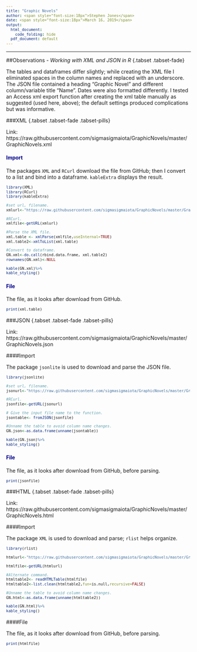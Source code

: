 ---
title: "Graphic Novels"
author: <span style="font-size:18px">Stephen Jones</span>
date: <span style="font-size:18px">March 16, 2019</span>
output:
  html_document:
    code_folding: hide
  pdf_document: default
---
<style type="text/css">
h1.title {
  color: DarkBlue;
  font-weight: bold;
}
h1 { /* Header 1 */
  color: DarkBlue;
  font-weight: bold;
}
h2 { /* Header 2 */
  color: DarkBlue;
  font-weight: bold;
}
h3 { /* Header 3 */
  color: DarkBlue;
  font-weight: bold;
}
h4 { /* Header 3 */
  color: DarkBlue;
  font-weight: bold;
}
pre { /* Code block - determines code spacing between lines */
  font-size: 12px;
  max-height: 300px;
  float: left;
  width: 100%;
  overflow-y: auto;
}
pre.r {
  max-height: none;
}
div.grey {
  background-color:#F3F2D8; 
  border-radius: 5px; 
  padding: 40px;
}
.btn {
    border-width: 0 0px 0px 0px;
    font-weight: normal;
    text-transform: ;
}
.btn-default {
    color: #2ecc71;
    background-color: #ffffff;
    border-color: #ffffff;
}
</style>
***  


##Observations - <i>Working with XML and JSON in R</i> {.tabset .tabset-fade}  

The tables and dataframes differ slightly; while creating the XML file I eliminated spaces in the column names and replaced with an underscore. The JSON file contained a heading "Graphic Novel" and different column/variable title "Name". Dates were also formatted differently. I tested an Access xml export function after creating the xml table manually as suggested (used here, above); the default settings produced complications but was informative.  


###XML {.tabset .tabset-fade .tabset-pills}  

Link: https://raw.githubusercontent.com/sigmasigmaiota/GraphicNovels/master/GraphicNovels.xml

#### Import

The packages `XML` and `RCurl` download the file from GitHub; then I convert to a list and bind into a dataframe. `kableExtra` displays the result.  

```{r warning=FALSE,message=FALSE,fig.align='center'}
library(XML)
library(RCurl)
library(kableExtra)

#set url, filename.
xmlurl<-"https://raw.githubusercontent.com/sigmasigmaiota/GraphicNovels/master/GraphicNovels.xml"

#RCurl.
xmlfile<-getURL(xmlurl)

#Parse the XML file.
xml.table <- xmlParse(xmlfile,useInternal=TRUE)
xml.table2<-xmlToList(xml.table)

#Convert to dataframe.
GN.xml<-do.call(rbind.data.frame, xml.table2)
rownames(GN.xml)<-NULL

kable(GN.xml)%>%
kable_styling()

```  

#### File  

The file, as it looks after download from GitHub.  

```{r message=FALSE, message=FALSE}

print(xml.table)

```

###JSON {.tabset .tabset-fade .tabset-pills}  

Link: https://raw.githubusercontent.com/sigmasigmaiota/GraphicNovels/master/GraphicNovels.json

####Import  

The package `jsonlite` is used to download and parse the JSON file.  

```{r warning=FALSE,message=FALSE,fig.align='center'}
library(jsonlite)

#set url, filename.
jsonurl<-"https://raw.githubusercontent.com/sigmasigmaiota/GraphicNovels/master/GraphicNovels.json"

#RCurl.
jsonfile<-getURL(jsonurl)

# Give the input file name to the function.
jsontable<- fromJSON(jsonfile)

#Unname the table to avoid column name changes.
GN.json<-as.data.frame(unname(jsontable))

kable(GN.json)%>%
kable_styling()

```  

#### File  

The file, as it looks after download from GitHub, before parsing.  

```{r message=FALSE, message=FALSE}

print(jsonfile)

```

###HTML {.tabset .tabset-fade .tabset-pills}  

Link: https://raw.githubusercontent.com/sigmasigmaiota/GraphicNovels/master/GraphicNovels.html

####Import  

The package `XML` is used to download and parse; `rlist` helps organize.  

```{r warning=FALSE,message=FALSE,fig.align='center'}

library(rlist)

htmlurl<-"https://raw.githubusercontent.com/sigmasigmaiota/GraphicNovels/master/GraphicNovels.html"

htmlfile<-getURL(htmlurl)

#Alternate command.
htmltable2<- readHTMLTable(htmlfile)
htmltable2<-list.clean(htmltable2,fun=is.null,recursive=FALSE)

#Unname the table to avoid column name changes.
GN.html<-as.data.frame(unname(htmltable2))

kable(GN.html)%>%
kable_styling()

```  

####File  

The file, as it looks after download from GitHub, before parsing.  

```{r message=FALSE, message=FALSE}

print(htmlfile)

```  


